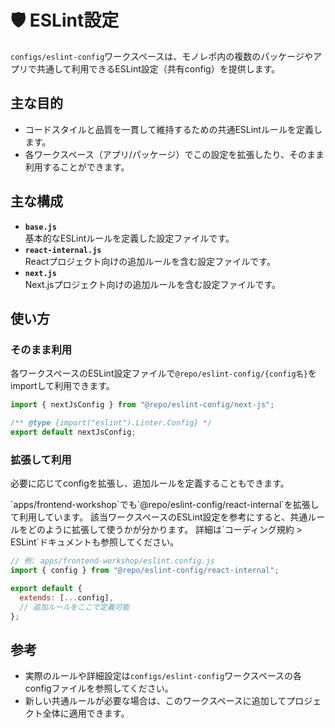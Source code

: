 
# 🛡️ ESLint設定

`configs/eslint-config`ワークスペースは、モノレポ内の複数のパッケージやアプリで共通して利用できるESLint設定（共有config）を提供します。

## 主な目的

- コードスタイルと品質を一貫して維持するための共通ESLintルールを定義します。
- 各ワークスペース（アプリ/パッケージ）でこの設定を拡張したり、そのまま利用することができます。

## 主な構成

- **`base.js`**\
  基本的なESLintルールを定義した設定ファイルです。
- **`react-internal.js`**\
  Reactプロジェクト向けの追加ルールを含む設定ファイルです。
- **`next.js`**\
  Next.jsプロジェクト向けの追加ルールを含む設定ファイルです。

## 使い方

### そのまま利用

各ワークスペースのESLint設定ファイルで`@repo/eslint-config/{config名}`をimportして利用できます。

```js filename="apps/web/eslint.config.js"
import { nextJsConfig } from "@repo/eslint-config/next-js";

/** @type {import("eslint").Linter.Config} */
export default nextJsConfig;
```

### 拡張して利用

必要に応じてconfigを拡張し、追加ルールを定義することもできます。

<Callout type="info">
  `apps/frontend-workshop`でも`@repo/eslint-config/react-internal`を拡張して利用しています。
  該当ワークスペースのESLint設定を参考にすると、共通ルールをどのように拡張して使うかが分かります。
  詳細は<LocalizedLink href="/conventions/eslint">`コーディング規約 > ESLint`</LocalizedLink>ドキュメントも参照してください。
</Callout>

```js
// 例: apps/frontend-workshop/eslint.config.js
import { config } from "@repo/eslint-config/react-internal";

export default {
  extends: [...config],
  // 追加ルールをここで定義可能
};
```

## 参考

- 実際のルールや詳細設定は`configs/eslint-config`ワークスペースの各configファイルを参照してください。
- 新しい共通ルールが必要な場合は、このワークスペースに追加してプロジェクト全体に適用できます。

